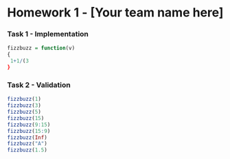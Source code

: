 Homework 1 - [Your team name here]
========================================================

### Task 1 - Implementation

<!--
Use this section to implement the fizzbuzz function.

This should include a short write up describing your approach
to implementing the function. Note that both code formating / style
and your writeup matter for your overall grade.
-->

```r
fizzbuzz = function(v)
{
 1+1/(3
}
```

### Task 2 - Validation

<!--
Use this section to show the output of your 
fizzbuzz function for various inputs

No writeup is necessary for this section.
-->

```r
fizzbuzz(1)
fizzbuzz(3)
fizzbuzz(5)
fizzbuzz(15)
fizzbuzz(9:15)
fizzbuzz(15:9)
fizzbuzz(Inf)
fizzbuzz("A")
fizzbuzz(1.5)
```

